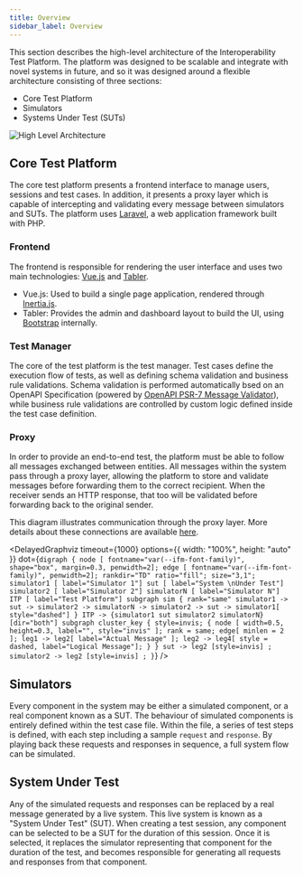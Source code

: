 ```yaml
---
title: Overview
sidebar_label: Overview
---
```


This section describes the high-level architecture of the Interoperability Test
Platform. The platform was designed to be scalable and integrate with novel
systems in future, and so it was designed around a flexible architecture
consisting of three sections:

- Core Test Platform
- Simulators
- Systems Under Test (SUTs)

![High Level Architecture](/img/architecture_high_level.png)

## Core Test Platform

The core test platform presents a frontend interface to manage users, sessions
and test cases. In addition, it presents a proxy layer which is capable of
intercepting and validating every message between simulators and SUTs. The
platform uses [Laravel](https://laravel.com/), a web application framework built
with PHP.

### Frontend

The frontend is responsible for rendering the user interface and uses two main
technologies: [Vue.js](https://vuejs.org/) and [Tabler](https://tabler.io/).

- Vue.js: Used to build a single page application, rendered through
  [Inertia.js](https://inertiajs.com/).
- Tabler: Provides the admin and dashboard layout to build the UI, using
  [Bootstrap](https://getbootstrap.com/) internally.

### Test Manager

The core of the test platform is the test manager. Test cases define the
execution flow of tests, as well as defining schema validation and business rule
validations. Schema validation is performed automatically bsed on an OpenAPI
Specification (powered by
[OpenAPI PSR-7 Message Validator](https://github.com/thephpleague/openapi-psr7-validator)),
while business rule validations are controlled by custom logic defined inside
the test case definition.

### Proxy

In order to provide an end-to-end test, the platform must be able to follow all
messages exchanged between entities. All messages within the system pass through
a proxy layer, allowing the platform to store and validate messages before
forwarding them to the correct recipient. When the receiver sends an HTTP
response, that too will be validated before forwarding back to the original
sender.

This diagram illustrates communication through the proxy layer. More details
about these connections are available [here](/architecture/connections).


<DelayedGraphviz
  timeout={1000}
  options={{ width: "100%", height: "auto" }}
  dot={`
    digraph {
      node [ fontname="var(--ifm-font-family)", shape="box", margin=0.3, penwidth=2];
      edge [ fontname="var(--ifm-font-family)", penwidth=2];
      rankdir="TD"
      ratio="fill";
      size="3,1";
      simulator1 [ label="Simulator 1"]
      sut [ label="System \nUnder Test"]
      simulator2 [ label="Simulator 2"]
      simulatorN [ label="Simulator N"]
      ITP [ label="Test Platform"]
      subgraph sim {
        rank="same"
        simulator1 -> sut -> simulator2 -> simulatorN -> simulator2 -> sut -> simulator1[ style="dashed"]
      }
      ITP -> {simulator1 sut simulator2 simulatorN} [dir="both"]
      subgraph cluster_key {
        style=invis;
        {
          node [ width=0.5, height=0.3, label="", style="invis" ];
          rank = same;
          edge[ minlen = 2 ];
          leg1 -> leg2[ label="Actual Message" ];
          leg2 -> leg4[ style = dashed, label="Logical Message"];
        }
      }
      sut -> leg2 [style=invis] ;
      simulator2 -> leg2 [style=invis] ;
    }
`}
/>

## Simulators

Every component in the system may be either a simulated component, or a real
component known as a SUT. The behaviour of simulated components is entirely
defined within the test case file. Within the file, a series of test steps is
defined, with each step including a sample `request` and `response`. By playing
back these requests and responses in sequence, a full system flow can be
simulated.

## System Under Test

Any of the simulated requests and responses can be replaced by a real message
generated by a live system. This live system is known as a "System Under Test"
(SUT). When creating a test session, any component can be selected to be a SUT
for the duration of this session. Once it is selected, it replaces the simulator
representing that component for the duration of the test, and becomes
responsible for generating all requests and responses from that component.

